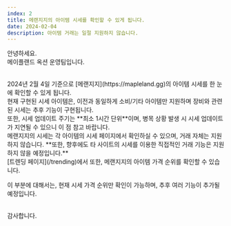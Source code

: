 ```yaml
---
index: 2
title: 메랜지지의 아이템 시세를 확인할 수 있게 됩니다.
date: 2024-02-04
description: 아이템 거래는 일절 지원하지 않습니다.
---
```


안녕하세요.  
메이플랜드 옥션 운영팀입니다.

<br />
2024년 2월 4일 기준으로 [메랜지지](https://mapleland.gg)의 아이템 시세를 한 눈에
확인할 수 있게 됩니다.

<br />
현재 구현된 시세 아이템은, 이전과 동일하게 소비/기타 아이템만 지원하며 장비와 관련된
시세는 추후 기능이 구현됩니다.

<br />
또한, 시세 업데이트 주기는 **최소 1시간 단위**이며, 병목 상황 발생 시 시세 업데이트가
지연될 수 있으니 이 점 참고 바랍니다.

<br />
메랜지지의 시세는 각 아이템의 시세 페이지에서 확인하실 수 있으며, 거래 자체는 지원하지
않습니다. **또한, 향후에도 타 사이트의 시세를 이용한 직접적인 거래 기능은 지원하지
않을 예정입니다.**

<br />
[트렌딩 페이지](/trending)에서 또한, 메랜지지의 아이템 가격 순위를 확인할 수 있습니다.

이 부분에 대해서는, 현재 시세 가격 순위만 확인이 가능하며, 추후 여러 기능이 추가될 예정입니다.

<br />
감사합니다.
